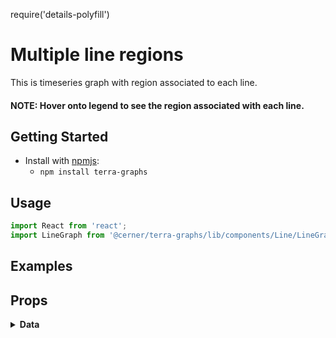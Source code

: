 require('details-polyfill')

# Multiple line regions

This is timeseries graph with region associated to each line.
#### NOTE: Hover onto legend to see the region associated with each line.

## Getting Started

- Install with [npmjs](https://www.npmjs.com):
  - `npm install terra-graphs`

## Usage

```jsx
import React from 'react';
import LineGraph from '@cerner/terra-graphs/lib/components/Line/LineGraph';
```
## Examples
<LineGraph />

## Props
<PropsTable />

<details>
<summary style={{fontSize: 24 }}>
<b>Data</b>
</summary>

### Graph Config object
<GraphConfig />

### Data object
<DataObject />
</details>
